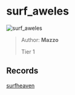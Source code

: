 
# surf_aweles

![surf_aweles](https://raw.githubusercontent.com/Sayt123/SurfMapPics/Maps-and-bonuses/csgo/surf_aweles.jpg)

> Author: **Mazzo**
>
> Tier 1

## Records

[surfheaven](https://surfheaven.eu/map/surf_aweles)

